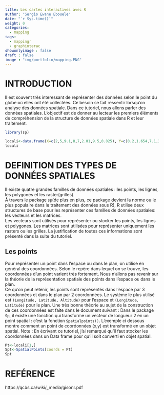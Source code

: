 ```yaml
---
title: Les cartes interactives avec R
author: "Sergio Ewane Ebouele"
date: "`r Sys.time()`"
weight: 0
categories:
  - mapping
tags:
  - mappingr
  - graphinterac
showonlyimage : false
draft : false
image : "img/portfolio/mapping.PNG"
---
```


# INTRODUCTION

Il est souvent très interessant de représenter des données selon le point du globe où elles ont été collectées. Ce besoin se fait ressentir lorsqu'on analyse des données spatiale. Dans ce tutoriel, nous allons parler des données spatiales. L'objectif est de donner au lecteur les premiers éléments de compréhension de la structure de données spatiale dans R et leur traitement.

```r
library(sp)
```


```r
locali<-data.frame(X=c(2,5,9.1,8,7,2.01,9.5,0.025), Y=c(0.2,1.654,7.1,3,7,2.50,9.5,0.325))
locali
```



# DEFINITION DES TYPES DE DONNÉES SPATIALES

Il existe quatre grandes familles de données spatiales : les points, les lignes, les polygones et les raster(grilles).  
À travers le package `sp`(de plus en plus, ce package devient la norme ou le plus populaire dans le traitement des données sous R), R utilise deux structures de base pour les représenter ces familles de données spatiales: les vecteurs et les matrices.  
Les vecteurs sont utilisés pour représenter ou stocker les points, les lignes et polygones. Les matrices sont utilisées pour représenter uniquement les rasters ou les grilles. La justification de toutes ces informations sont présenté dans la suite du tutoriel.  

## Les points
Pour représenter un point dans l'espace ou dans le plan, on utilise en général des coordonnées. Selon le repère dans lequel on se trouve, les coordonnées d'un point varient très fortement. Nous n'allons pas revenir sur la théorie de la représentation spatiale des points dans l'espace ou dans le plan.  
Ce qu'on peut retenir, les points sont représentés dans l'espace par 3 coordonnées et dans le plan par 2 coordonnées. Le système le plus utilisé est `(Longitude, Latitude, Altitude)` pour l'espace et `(Longitude, Latitude)` pour le plan. Une très bonne théorie au sujet de la construction de ces coordonnées est faite dans le document suivant :
Dans le package `Sp`, il existe une fonction qui transforme un vecteur de longueur 2 en un point spatial : c'est la fonction `Spatialpoints()`. L'exemple ci dessous montre comment un point de coordonnées (x,y) est transformé en un objet spatial.
Note : En écrivant ce tutoriel, j'ai remarqué qu'il faut stocker les coordonnées dans un Data frame pour qu'il soit converti en objet spatial.  

```r
Pt<-locali[1,]
Spt<-SpatialPoints(coords = Pt)
Spt
```




# REFÉRENCE

https://qcbs.ca/wiki/_media/gisonr.pdf














